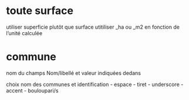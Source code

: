# toute surface
utiliser superficie plutôt que surface
utitiliser _ha ou _m2 en fonction de l'unité calculée

# commune
nom du champs Nom/libellé et valeur indiquées dedans

choix nom des communes et identification
- espace
- tiret
- underscore
- accent
- bouloupari/s


